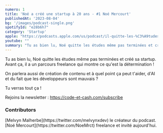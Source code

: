 ```yaml
---
numero: 1
title: 'Noé a créé une startup à 20 ans - #1 Noé Mercourt'
publishedAt: '2023-08-04'
bg: '/images/podcast-single.png'
spotifyId: "e28b6h7"
category: 'Startup'
apple: "https://podcasts.apple.com/us/podcast/il-quitte-les-%C3%A9tudes-et-cr%C3%A9e-une-startup-%C3%A0-20-ans-1-no%C3%A9/id1701022126?i=1000625278223&itsct=podcast_box&itscg=30200&ls=1r"
youtube: ""
summary: "Tu as bien lu, Noé quitte les études même pas terminées et créé sa startup. Avant ça, il a un parcours freelance qui montre ce qu'est la détermination !"
---
```


Tu as bien lu, Noé quitte les études même pas terminées et créé sa startup. Avant ça, il a un parcours freelance qui montre ce qu'est la détermination !

On parlera aussi de création de contenu et à quel point ça peut t'aider, d'AI et du fait que les développeurs sont mauvais ?

Tu verras tout ça !

Rejoins la newsletter : https://code-et-cash.com/subscribe


### Contributors

<Contributor>
[Melvyn Malherbe](https://twitter.com/melvynxdev) le créateur du podcast.
</Contributor>
<Contributor>
[Noé Mercourt](https://twitter.com/NoeMrct) freelance et invité aujourd'hui.
</Contributor>